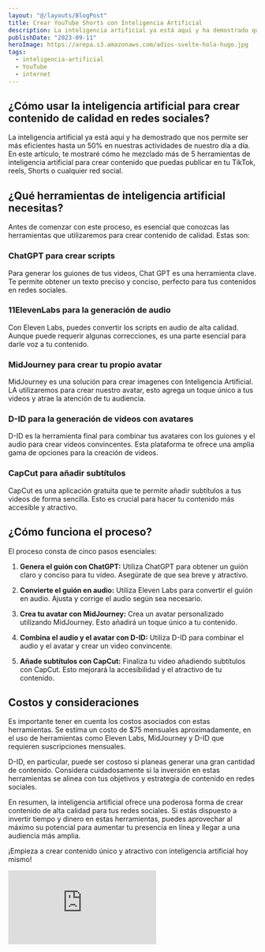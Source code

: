 ```yaml
---
layout: "@/layouts/BlogPost"
title: Crear YouTube Shorts con Inteligencia Artificial
description: La inteligencia artificial ya está aquí y ha demostrado que nos permite ser más eficientes hasta un 50% en nuestras actividades de nuestro día a día.
publishDate: "2023-09-11"
heroImage: https://arepa.s3.amazonaws.com/adios-svelte-hola-hugo.jpg
tags:
  - inteligencia-artificial
  - YouTube
  - internet
---
```


## ¿Cómo usar la inteligencia artificial para crear contenido de calidad en redes sociales?

La inteligencia artificial ya está aquí y ha demostrado que nos permite ser más eficientes hasta un 50% en nuestras actividades de nuestro día a día. En este artículo, te mostraré cómo he mezclado más de 5 herramientas de inteligencia artificial para crear contenido que puedas publicar en tu TikTok, reels, Shorts o cualquier red social.

## ¿Qué herramientas de inteligencia artificial necesitas?

Antes de comenzar con este proceso, es esencial que conozcas las herramientas que utilizaremos para crear contenido de calidad. Estas son:

### ChatGPT para crear scripts

Para generar los guiones de tus videos, Chat GPT es una herramienta clave. Te permite obtener un texto preciso y conciso, perfecto para tus contenidos en redes sociales.

### 11ElevenLabs para la generación de audio

Con Eleven Labs, puedes convertir los scripts en audio de alta calidad. Aunque puede requerir algunas correcciones, es una parte esencial para darle voz a tu contenido.

### MidJourney para crear tu propio avatar

MidJourney es una solución para crear imagenes con Inteligencia Artificial. LA utilizaremos para crear nuestro avatar, esto agrega un toque único a tus videos y atrae la atención de tu audiencia.

### D-ID para la generación de videos con avatares

D-ID es la herramienta final para combinar tus avatares con los guiones y el audio para crear videos convincentes. Esta plataforma te ofrece una amplia gama de opciones para la creación de videos.

### CapCut para añadir subtítulos

CapCut es una aplicación gratuita que te permite añadir subtítulos a tus videos de forma sencilla. Esto es crucial para hacer tu contenido más accesible y atractivo.

## ¿Cómo funciona el proceso?

El proceso consta de cinco pasos esenciales:

1. **Genera el guión con ChatGPT:** Utiliza ChatGPT para obtener un guión claro y conciso para tu video. Asegúrate de que sea breve y atractivo.

2. **Convierte el guión en audio:** Utiliza Eleven Labs para convertir el guión en audio. Ajusta y corrige el audio según sea necesario.

3. **Crea tu avatar con MidJourney:** Crea un avatar personalizado utilizando MidJourney. Esto añadirá un toque único a tu contenido.

4. **Combina el audio y el avatar con D-ID:** Utiliza D-ID para combinar el audio y el avatar y crear un video convincente.

5. **Añade subtítulos con CapCut:** Finaliza tu video añadiendo subtítulos con CapCut. Esto mejorará la accesibilidad y el atractivo de tu contenido.

## Costos y consideraciones

Es importante tener en cuenta los costos asociados con estas herramientas. Se estima un costo de $75 mensuales aproximadamente, en el uso de herramientas como Eleven Labs, MidJourney y D-ID que requieren suscripciones mensuales.

D-ID, en particular, puede ser costoso si planeas generar una gran cantidad de contenido. Considera cuidadosamente si la inversión en estas herramientas se alinea con tus objetivos y estrategia de contenido en redes sociales.

En resumen, la inteligencia artificial ofrece una poderosa forma de crear contenido de alta calidad para tus redes sociales. Si estás dispuesto a invertir tiempo y dinero en estas herramientas, puedes aprovechar al máximo su potencial para aumentar tu presencia en línea y llegar a una audiencia más amplia.

¡Empieza a crear contenido único y atractivo con inteligencia artificial hoy mismo!

<div className="video-wrapper">
	<iframe
		src="https://www.youtube.com/embed/W7kfhB12Gik"
		title="YouTube video player"
		frameborder="0"
		allow="accelerometer; autoplay; clipboard-write; encrypted-media; gyroscope; picture-in-picture"
		allowfullscreen
	></iframe>
</div>
